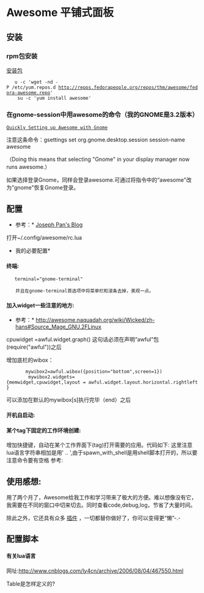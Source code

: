 =Awesome 平铺式面板=
==安装==
=== rpm包安装 ===
[[http://awesome.naquadah.org/wiki/Awesome-3-fedora|安装包]]
    u -c 'wget -nd -P /etc/yum.repos.d http://repos.fedorapeople.org/repos/thm/awesome/fedora-awesome.repo'  <br>
    su -c 'yum install awesome'
===在gnome-session中用awesome的命令（我的GNOME是3.2版本）===
 [[http://awesome.naquadah.org/wiki/Quickly_Setting_up_Awesome_with_Gnome|Quickly Setting up Awesome with Gnome]]

注意这条命令：gsettings set org.gnome.desktop.session session-name awesome

（Doing this means that selecting "Gnome" in your display manager now runs awesome.）

如果选择登录Gnome，同样会登录awesome.可通过将指令中的“awesome"改为”gnome"恢复Gnome登录。
==配置==
*参考：* [[http://josephpan.net/blog/?p=992|Joseph Pan's Blog ]]

打开~/.config/awesome/rc.lua

*我的必要配置* 

==== 终端: ====

    terminal="gnome-terminal"

 　　并且在gnome-terminal首选项中将菜单栏和滚条去掉，美观一点。

==== 加入widget一些注意的地方: ====
*参考：* http://awesome.naquadah.org/wiki/Wicked/zh-hans#Source_Mage_GNU.2FLinux

cpuwidget =awful.widget.graph() 这句话必须在声明“awful”包(require("awful"))之后

增加底栏的wibox：
        mywibox2=awful.wibox({position="bottom",screen=1})<br>
        mywibox2.widgets={memwidget,cpuwidget,layout = awful.widget.layout.horizontal.rightleft}
可以添加在默认的mywibox[s]执行完毕（end）之后

====开机自启动:====
{{{class="brush:python"
-- Autorun programs
autorun = true
autorunApps = 
{ 
    "firefox",
    "thunderbird",
     “ibus-daemon",
}

if autorun then
    for app = 1, #autorunApps do
        awful.util.spawn_with_shell(autorunApps[app])
    end
end
}}}
==== 某个tag下固定的工作环境创建: ====
增加快捷键，自动在某个工作界面下(tag)打开需要的应用。代码如下:
{{{class="brush:python"
stv_code = "/home/user/project"
awful.key({ modkey, "Shift" }, "n",
    function()
    awful.tag.setmwfact(0.15, tags[1][5])
    awful.tag.viewonly(tags[1][5])
    awful.util.spawn_with_shell(terminal .. " --working-directory=" ..stv_code )
    awful.util.spawn_with_shell(terminal .. " --working-directory=" ..stv_code )
    awful.util.spawn_with_shell(terminal .. " --working-directory=" ..stv_code )
    end),
}}}
这里注意lua语言字符串相加是用' .. ',由于spawn_with_shell是用shell脚本打开的，所以要注意命令要有空格
参考: {{{http://stackoverflow.com/questions/5120399/setting-windows-layout-for-a-specific-application-in-awesome-wm|stackoverflow}}
==== 自定义快捷键: ====
增加xlock锁屏和firefox的快捷键
{{{class="brush:python"
    awful.key({  }, "F12", function () awful.util.spawn("xlock") end),
    awful.key({  }, "F11", function () awful.util.spawn("firefox") end),
}}}
==使用感想:==
用了两个月了，Awesome给我工作和学习带来了极大的方便。难以想像没有它，我需要在不同的窗口中切来切去。同时查看code,debug,log，节省了大量时间。

除此之外，它还具有众多 [[http://awesome.naquadah.org/wiki/Main_Page|插件]] ，一切都替你做好了，你可以变得更“懒”-.-

== 配置脚本 ==
==== 有关lua语言 ====
网址:http://www.cnblogs.com/ly4cn/archive/2006/08/04/467550.html

Table是怎样定义的?<br>

